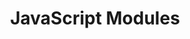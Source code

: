 ---
id: "web_tf_hard_013"
questionType: "TRUE_FALSE"
title: "JavaScript Modules"
statement: "The 'import' keyword is used to include modules in JavaScript."
difficulty: "HARD"
category: "Web Development"
correctAnswer: true
explanation: "'import' is used to bring in exported functions or objects from other modules."
---